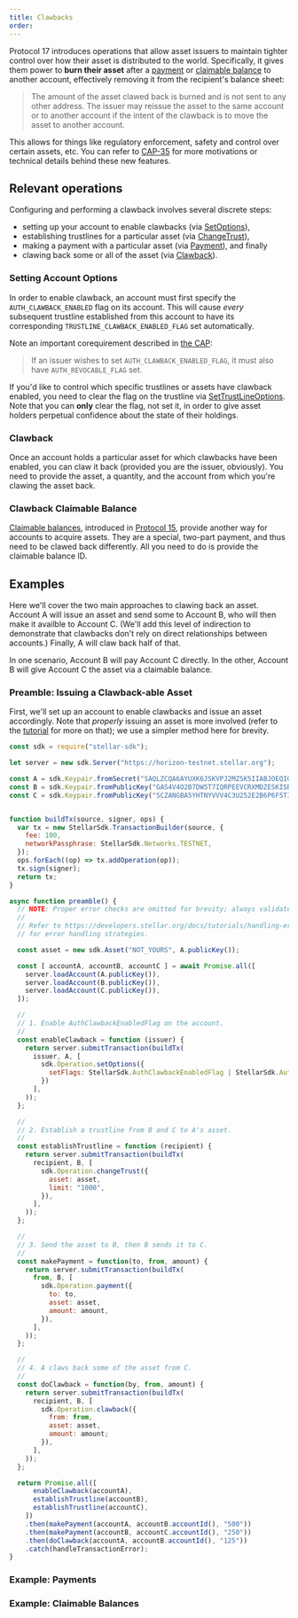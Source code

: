 ```yaml
---
title: Clawbacks
order:
---
```



Protocol 17 introduces operations that allow asset issuers to maintain tighter control over how their asset is distributed to the world. Specifically, it gives them power to **burn their asset** after a [payment][ex1] or [claimable balance][ex2] to another account, effectively removing it from the recipient's balance sheet:

> The amount of the asset clawed back is burned and is not sent to any other address. The issuer may reissue the asset to the same account or to another account if the intent of the clawback is to move the asset to another account.

This allows for things like regulatory enforcement, safety and control over certain assets, etc. You can refer to [CAP-35](https://github.com/stellar/stellar-protocol/blob/master/core/cap-0035.md) for more motivations or technical details behind these new features.


## Relevant operations
Configuring and performing a clawback involves several discrete steps:

 - setting up your account to enable clawbacks (via [SetOptions](https://developers.stellar.org/docs/start/list-of-operations/#set-options)),
 - establishing trustlines for a particular asset (via [ChangeTrust](https://developers.stellar.org/docs/start/list-of-operations/#change-trust)),
 - making a payment with a particular asset (via [Payment](https://developers.stellar.org/docs/start/list-of-operations/#payment)), and finally
 - clawing back some or all of the asset (via [Clawback](https://developers.stellar.org/docs/start/list-of-operations/#clawback)).

### Setting Account Options
In order to enable clawback, an account must first specify the `AUTH_CLAWBACK_ENABLED` flag on its account. This will cause *every* subsequent trustline established from this account to have its corresponding `TRUSTLINE_CLAWBACK_ENABLED_FLAG` set automatically.

Note an important corequirement described in [the CAP](https://github.com/stellar/stellar-protocol/blob/master/core/cap-0035.md#semantics):

> If an issuer wishes to set `AUTH_CLAWBACK_ENABLED_FLAG`, it must also have `AUTH_REVOCABLE_FLAG` set.

If you'd like to control which specific trustlines or assets have clawback enabled, you need to clear the flag on the trustline via [SetTrustLineOptions](https://developers.stellar.org/docs/start/list-of-operations/#set-trustline-options). Note that you can **only** clear the flag, not set it, in order to give asset holders perpetual confidence about the state of their holdings.

### Clawback
Once an account holds a particular asset for which clawbacks have been enabled, you can claw it back (provided you are the issuer, obviously). You need to provide the asset, a quantity, and the account from which you're clawing the asset back.

### Clawback Claimable Balance
[Claimable balances](./#claimable-balance.mdx), introduced in [Protocol 15](https://www.stellar.org/blog/protocol-14-improvements), provide another way for accounts to acquire assets. They are a special, two-part payment, and thus need to be clawed back differently. All you need to do is provide the claimable balance ID.


## Examples
Here we'll cover the two main approaches to clawing back an asset. Account A will issue an asset and send some to Account B, who will then make it availble to Account C. (We'll add this level of indirection to demonstrate that clawbacks don't rely on direct relationships between accounts.) Finally, A will claw back half of that.

In one scenario, Account B will pay Account C directly. In the other, Account B will give Account C the asset via a claimable balance.

### Preamble: Issuing a Clawback-able Asset
First, we'll set up an account to enable clawbacks and issue an asset accordingly. Note that *properly* issuing an asset is more involved (refer to the [tutorial](../issuing-assets/how-to-issue-an-asset.mdx) for more on that); we use a simpler method here for brevity.

<CodeExample>

```js
const sdk = require("stellar-sdk");

let server = new sdk.Server("https://horizon-testnet.stellar.org");

const A = sdk.Keypair.fromSecret("SAQLZCQA6AYUXK6JSKVPJ2MZ5K5IIABJOEQIG4RVBHX4PG2KMRKWXCHJ");
const B = sdk.Keypair.fromPublicKey("GAS4V4O2B7DW5T7IQRPEEVCRXMDZESKISR7DVIGKZQYYV3OSQ5SH5LVP");
const C = sdk.Keypair.fromPublicKey("SCZANGBA5YHTNYVVV4C3U252E2B6P6F5T3U6MM63WBSBZATAQI3EBTQ4");


function buildTx(source, signer, ops) {
  var tx = new StellarSdk.TransactionBuilder(source, {
    fee: 100,
    networkPassphrase: StellarSdk.Networks.TESTNET,
  });
  ops.forEach((op) => tx.addOperation(op));
  tx.sign(signer);
  return tx;
}

async function preamble() {
  // NOTE: Proper error checks are omitted for brevity; always validate things!
  //
  // Refer to https://developers.stellar.org/docs/tutorials/handling-errors/
  // for error handling strategies.

  const asset = new sdk.Asset("NOT_YOURS", A.publicKey());

  const [ accountA, accountB, accountC ] = await Promise.all([
    server.loadAccount(A.publicKey()),
    server.loadAccount(B.publicKey()),
    server.loadAccount(C.publicKey()),
  ]);

  //
  // 1. Enable AuthClawbackEnabledFlag on the account.
  //
  const enableClawback = function (issuer) {
    return server.submitTransaction(buildTx(
      issuer, A, [
        sdk.Operation.setOptions({
          setFlags: StellarSdk.AuthClawbackEnabledFlag | StellarSdk.AuthRevocableFlag,
        })
      ],
    ));
  };

  //
  // 2. Establish a trustline from B and C to A's asset.
  //
  const establishTrustline = function (recipient) {
    return server.submitTransaction(buildTx(
      recipient, B, [
        sdk.Operation.changeTrust({
          asset: asset,
          limit: "1000",
        }),
      ],
    ));
  };

  //
  // 3. Send the asset to B, then B sends it to C.
  //
  const makePayment = function(to, from, amount) {
    return server.submitTransaction(buildTx(
      from, B, [
        sdk.Operation.payment({
          to: to,
          asset: asset,
          amount: amount,
        }),
      ],
    ));
  };

  //
  // 4. A claws back some of the asset from C.
  //
  const doClawback = function(by, from, amount) {
    return server.submitTransaction(buildTx(
      recipient, B, [
        sdk.Operation.clawback({
          from: from,
          asset: asset,
          amount: amount;
        }),
      ],
    ));
  };

  return Promise.all([
      enableClawback(accountA),
      establishTrustline(accountB),
      establishTrustline(accountC),
    ])
    .then(makePayment(accountA, accountB.accountId(), "500"))
    .then(makePayment(accountB, accountC.accountId(), "250"))
    .then(doClawback(accountA, accountB.accountId(), "125"))
    .catch(handleTransactionError);
}
```

</CodeExample>



### Example: Payments
### Example: Claimable Balances


[ex1]: #example-payments
[ex2]: #example-claimable-balances
